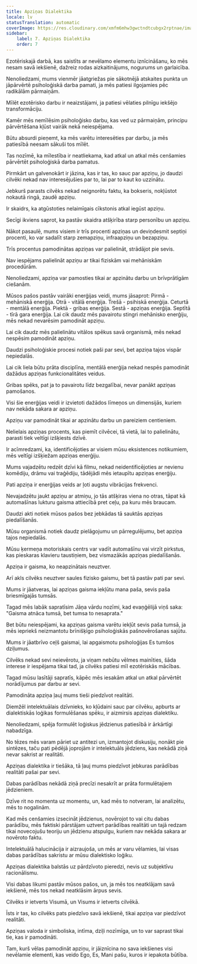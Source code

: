 ```yaml
---
title: Apziņas Dialektika
locale: lv
statusTranslation: automatic
coverImage: https://res.cloudinary.com/xmfm6mhw3gwctndtcubgx2rptnae/image/upload/v1741354419/small_cover_la_gran_rebelion_28716e29d2.webp
sidebar:
    label: 7. Apziņas Dialektika
    order: 7
---
```

Ezotēriskajā darbā, kas saistīts ar nevēlamo elementu iznīcināšanu, ko mēs nesam savā iekšienē, dažreiz rodas aizkaitinājums, nogurums un garlaicība.

Nenoliedzami, mums vienmēr jāatgriežas pie sākotnējā atskaites punkta un jāpārvērtē psiholoģiskā darba pamati, ja mēs patiesi ilgojamies pēc radikālām pārmaiņām.

Mīlēt ezotērisko darbu ir neaizstājami, ja patiesi vēlaties pilnīgu iekšējo transformāciju.

Kamēr mēs nemīlēsim psiholoģisko darbu, kas ved uz pārmaiņām, principu pārvērtēšana kļūst vairāk nekā neiespējama.

Būtu absurdi pieņemt, ka mēs varētu interesēties par darbu, ja mēs patiesībā neesam sākuši tos mīlēt.

Tas nozīmē, ka mīlestība ir neatliekama, kad atkal un atkal mēs cenšamies pārvērtēt psiholoģiskā darba pamatus.

Pirmkārt un galvenokārt ir jāzina, kas ir tas, ko sauc par apziņu, jo daudzi cilvēki nekad nav interesējušies par to, lai par to kaut ko uzzinātu.

Jebkurš parasts cilvēks nekad neignorētu faktu, ka bokseris, nokļūstot nokautā ringā, zaudē apziņu.

Ir skaidrs, ka atgūstoties nelaimīgais cīkstonis atkal iegūst apziņu.

Secīgi ikviens saprot, ka pastāv skaidra atšķirība starp personību un apziņu.

Nākot pasaulē, mums visiem ir trīs procenti apziņas un deviņdesmit septiņi procenti, ko var sadalīt starp zemapziņu, infraapziņu un bezapziņu.

Trīs procentus pamodinātas apziņas var palielināt, strādājot pie sevis.

Nav iespējams palielināt apziņu ar tikai fiziskām vai mehāniskām procedūrām.

Nenoliedzami, apziņa var pamosties tikai ar apzinātu darbu un brīvprātīgām ciešanām.

Mūsos pašos pastāv vairāki enerģijas veidi, mums jāsaprot: Pirmā - mehāniskā enerģija. Otrā - vitālā enerģija. Trešā - psihiskā enerģija. Ceturtā - mentālā enerģija. Piektā - gribas enerģija. Sestā - apziņas enerģija. Septītā - tīrā gara enerģija. Lai cik daudz mēs pavairotu stingri mehānisko enerģiju, mēs nekad nevarēsim pamodināt apziņu.

Lai cik daudz mēs palielinātu vitālos spēkus savā organismā, mēs nekad nespēsim pamodināt apziņu.

Daudzi psiholoģiskie procesi notiek paši par sevi, bet apziņa tajos vispār nepiedalās.

Lai cik liela būtu prāta disciplīna, mentālā enerģija nekad nespēs pamodināt dažādus apziņas funkcionalitātes veidus.

Gribas spēks, pat ja to pavairotu līdz bezgalībai, nevar panākt apziņas pamošanos.

Visi šie enerģijas veidi ir izvietoti dažādos līmeņos un dimensijās, kuriem nav nekāda sakara ar apziņu.

Apziņu var pamodināt tikai ar apzinātu darbu un pareiziem centieniem.

Nelielais apziņas procents, kas piemīt cilvēcei, tā vietā, lai to palielinātu, parasti tiek veltīgi izšķiests dzīvē.

Ir acīmredzami, ka, identificējoties ar visiem mūsu eksistences notikumiem, mēs veltīgi izšķiežam apziņas enerģiju.

Mums vajadzētu redzēt dzīvi kā filmu, nekad neidentificējoties ar nevienu komēdiju, drāmu vai traģēdiju, tādējādi mēs ietaupītu apziņas enerģiju.

Pati apziņa ir enerģijas veids ar ļoti augstu vibrācijas frekvenci.

Nevajadzētu jaukt apziņu ar atmiņu, jo tās atšķiras viena no otras, tāpat kā automašīnas lukturu gaisma attiecībā pret ceļu, pa kuru mēs braucam.

Daudzi akti notiek mūsos pašos bez jebkādas tā sauktās apziņas piedalīšanās.

Mūsu organismā notiek daudz pielāgojumu un pārregulējumu, bet apziņa tajos nepiedalās.

Mūsu ķermeņa motoriskais centrs var vadīt automašīnu vai virzīt pirkstus, kas pieskaras klavieru taustiņiem, bez vismazākās apziņas piedalīšanās.

Apziņa ir gaisma, ko neapzinātais neuztver.

Arī akls cilvēks neuztver saules fizisko gaismu, bet tā pastāv pati par sevi.

Mums ir jāatveras, lai apziņas gaisma iekļūtu mana paša, sevis paša briesmīgajās tumsās.

Tagad mēs labāk sapratīsim Jāņa vārdu nozīmi, kad evaņģēlijā viņš saka: "Gaisma atnāca tumsā, bet tumsa to nesaprata."

Bet būtu neiespējami, ka apziņas gaisma varētu iekļūt sevis paša tumsā, ja mēs iepriekš neizmantotu brīnišķīgo psiholoģiskās pašnovērošanas sajūtu.

Mums ir jāatbrīvo ceļš gaismai, lai apgaismotu psiholoģijas Es tumšos dziļumus.

Cilvēks nekad sevi neievērotu, ja viņam nebūtu vēlmes mainīties, šāda interese ir iespējama tikai tad, ja cilvēks patiesi mīl ezotēriskās mācības.

Tagad mūsu lasītāji sapratīs, kāpēc mēs iesakām atkal un atkal pārvērtēt norādījumus par darbu ar sevi.

Pamodināta apziņa ļauj mums tieši piedzīvot realitāti.

Diemžēl intelektuālais dzīvnieks, ko kļūdaini sauc par cilvēku, apburts ar dialektiskās loģikas formulēšanas spēku, ir aizmirsis apziņas dialektiku.

Nenoliedzami, spēja formulēt loģiskus jēdzienus patiesībā ir ārkārtīgi nabadzīga.

No tēzes mēs varam pāriet uz antitezi un, izmantojot diskusiju, nonākt pie sintēzes, taču pati pēdējā joprojām ir intelektuāls jēdziens, kas nekādā ziņā nevar sakrist ar realitāti.

Apziņas dialektika ir tiešāka, tā ļauj mums piedzīvot jebkuras parādības realitāti pašai par sevi.

Dabas parādības nekādā ziņā precīzi nesakrīt ar prāta formulētajiem jēdzieniem.

Dzīve rit no momenta uz momentu, un, kad mēs to notveram, lai analizētu, mēs to nogalinām.

Kad mēs cenšamies izsecināt jēdzienus, novērojot to vai citu dabas parādību, mēs faktiski pārstājam uztvert parādības realitāti un tajā redzam tikai novecojušu teoriju un jēdzienu atspulgu, kuriem nav nekāda sakara ar novēroto faktu.

Intelektuālā halucinācija ir aizraujoša, un mēs ar varu vēlamies, lai visas dabas parādības sakristu ar mūsu dialektisko loģiku.

Apziņas dialektika balstās uz pārdzīvoto pieredzi, nevis uz subjektīvu racionālismu.

Visi dabas likumi pastāv mūsos pašos, un, ja mēs tos neatklājam savā iekšienē, mēs tos nekad neatklāsim ārpus sevis.

Cilvēks ir ietverts Visumā, un Visums ir ietverts cilvēkā.

Īsts ir tas, ko cilvēks pats piedzīvo savā iekšienē, tikai apziņa var piedzīvot realitāti.

Apziņas valoda ir simboliska, intīma, dziļi nozīmīga, un to var saprast tikai tie, kas ir pamodināti.

Tam, kurš vēlas pamodināt apziņu, ir jāiznīcina no sava iekšienes visi nevēlamie elementi, kas veido Ego, Es, Mani pašu, kuros ir iepakota būtība.

